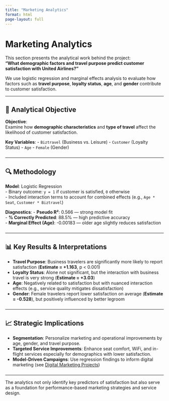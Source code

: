 ```yaml
---
title: "Marketing Analytics"
format: html
page-layout: full
---
```


# <i class="bi bi-graph-up-arrow"></i> Marketing Analytics

This section presents the analytical work behind the project:  
**"What demographic factors and travel purpose predict customer satisfaction with United Airlines?"**

We use logistic regression and marginal effects analysis to evaluate how factors such as **travel purpose**, **loyalty status**, **age**, and **gender** contribute to customer satisfaction.

---

## 🧠 Analytical Objective

::: {.card style="margin-bottom: 1.5rem;"}
**Objective**:  
Examine how **demographic characteristics** and **type of travel** affect the likelihood of customer satisfaction.

**Key Variables**:
- `Biztravel` (Business vs. Leisure)
- `Customer` (Loyalty Status)
- `Age`
- `Female` (Gender)
:::

---

## 🔍 Methodology

::: {.card style="margin-bottom: 1.5rem;"}
**Model**: Logistic Regression  
- Binary outcome: `y = 1` if customer is satisfied, `0` otherwise  
- Included interaction terms to account for combined effects (e.g., `Age * Seat`, `Customer * Biztravel`)

**Diagnostics**:
- **Pseudo R²**: 0.566 — strong model fit  
- **% Correctly Predicted**: 88.5% — high predictive accuracy  
- **Marginal Effect (Age)**: -0.00183 — older age slightly reduces satisfaction
:::

---

## 📊 Key Results & Interpretations

::: {.card style="margin-bottom: 1.5rem;"}
- **Travel Purpose**: Business travelers are significantly more likely to report satisfaction (**Estimate = +1.163**, p < 0.001)
- **Loyalty Status**: Alone not significant, but the interaction with business travel is very strong (**Estimate = +3.03**)
- **Age**: Negatively related to satisfaction but with nuanced interaction effects (e.g., service quality mitigates dissatisfaction)
- **Gender**: Female travelers report lower satisfaction on average (**Estimate = -0.528**), but positively influenced by better legroom
:::

---

## 📈 Strategic Implications

::: {.card style="margin-bottom: 1.5rem;"}
- **Segmentation**: Personalize marketing and operational improvements by age, gender, and travel purpose.
- **Targeted Service Improvements**: Enhance seat comfort, WiFi, and in-flight services especially for demographics with lower satisfaction.
- **Model-Driven Campaigns**: Use regression findings to inform digital marketing (see [Digital Marketing Projects](digital-marketing.qmd))
:::

---

The analytics not only identify key predictors of satisfaction but also serve as a foundation for performance-based marketing strategies and service design.

